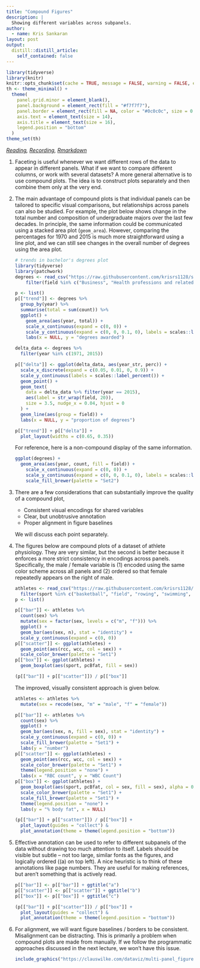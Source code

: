 ```yaml
---
title: "Compound Figures"
description: |
  Showing different variables across subpanels.
author:
  - name: Kris Sankaran
layout: post
output:
  distill::distill_article:
    self_contained: false
---
```


```r
library(tidyverse)
library(knitr)
knitr::opts_chunk$set(cache = TRUE, message = FALSE, warning = FALSE, echo = FALSE, fig.height = 5, retina = 4)
th <- theme_minimal() + 
  theme(
    panel.grid.minor = element_blank(),
    panel.background = element_rect(fill = "#f7f7f7"),
    panel.border = element_rect(fill = NA, color = "#0c0c0c", size = 0.6),
    axis.text = element_text(size = 14),
    axis.title = element_text(size = 16),
    legend.position = "bottom"
  )
theme_set(th)
```

_[Reading](https://clauswilke.com/dataviz/multi-panel-figures.html), [Recording](https://mediaspace.wisc.edu/media/Week%203%20%5B3%5D%20Compound%20Figures/1_0uwq18nf), [Rmarkdown](https://github.com/krisrs1128/stat436_s24/blob/main/notes/2024-12-27-week03-03.Rmd)_

1. Faceting is useful whenever we want different rows of the data to appear in
different panels. What if we want to compare different columns, or work with
several datasets? A more general alternative is to use compound plots. The idea
is to construct plots separately and then combine them only at the very end.

1. The main advantage of compound plots is that individual panels can be
tailored to specific visual comparisons, but relationships across panels can
also be studied. For example, the plot below shows change in the total number
and composition of undergraduate majors over the last few decades. In principle,
the same information could be communicated using a stacked area plot
(`geom_area`). However, comparing the percentages for 1970 and 2015 is much more
straightforward using a line plot, and we can still see changes in the overall
number of degrees using the area plot.
    
    ```r
    # trends in bachelor's degrees plot
    library(tidyverse)
    library(patchwork)
    degrees <- read_csv("https://raw.githubusercontent.com/krisrs1128/stat436_s23/main/data/degrees.csv") %>%
        filter(field %in% c("Business", "Health professions and related programs", "Social sciences and history", "Psychology", "Education"))
    
    p <- list()
    p[["trend"]] <- degrees %>%
      group_by(year) %>%
      summarise(total = sum(count)) %>%
      ggplot() +
        geom_area(aes(year, total)) +
        scale_x_continuous(expand = c(0, 0)) +
        scale_y_continuous(expand = c(0, 0, 0.1, 0), labels = scales::label_number_si()) +
        labs(x = NULL, y = "degrees awarded")
    
    delta_data <- degrees %>%
      filter(year %in% c(1971, 2015))
    
    p[["delta"]] <- ggplot(delta_data, aes(year_str, perc)) +
      scale_x_discrete(expand = c(0.05, 0.01, 0, 0.9)) +
      scale_y_continuous(labels = scales::label_percent()) +
      geom_point() +
      geom_text(
        data = delta_data %>% filter(year == 2015), 
        aes(label = str_wrap(field, 20)),
        size = 3.5, nudge_x = 0.04, hjust = 0
      ) +
      geom_line(aes(group = field)) +
      labs(x = NULL, y = "proportion of degrees")
    
    p[["trend"]] + p[["delta"]] +
      plot_layout(widths = c(0.65, 0.35))
    ```
    
    For reference, here is a non-compound display of the same information.
        
    ```r
    ggplot(degrees) +
      geom_area(aes(year, count, fill = field)) +
        scale_x_continuous(expand = c(0, 0)) +
        scale_y_continuous(expand = c(0, 0, 0.1, 0), labels = scales::label_number_si()) +
        scale_fill_brewer(palette = "Set2")
    ```
    
1. There are a few considerations that can substantially improve the quality of
a compound plot,

    * Consistent visual encodings for shared variables
    * Clear, but unobtrusive annotation
    * Proper alignment in figure baselines
    
    We will discuss each point separately.
    
1. The figures below are compound plots of a dataset of athlete physiology. They
are very similar, but the second is better because it enforces a more strict
consistency in encodings across panels. Specifically, the male / female variable
is (1) encoded using the same color scheme across all panels and (2) ordered so
that female repeatedly appears on the right of male.
    
    ```r
    athletes <- read_csv("https://raw.githubusercontent.com/krisrs1128/stat436_s23/main/data/athletes.csv") %>%
      filter(sport %in% c("basketball", "field", "rowing", "swimming", "tennis", "track (400m)"))
    p <- list()
    
    p[["bar"]] <- athletes %>%
      count(sex) %>%
      mutate(sex = factor(sex, levels = c("m", "f"))) %>%
      ggplot() +
      geom_bar(aes(sex, n), stat = "identity") +
      scale_y_continuous(expand = c(0, 0))
    p[["scatter"]] <- ggplot(athletes) +
      geom_point(aes(rcc, wcc, col = sex)) +
      scale_color_brewer(palette = "Set1")
    p[["box"]] <- ggplot(athletes) +
      geom_boxplot(aes(sport, pcBfat, fill = sex))
    
    (p[["bar"]] + p[["scatter"]]) / p[["box"]]
    ```
    
    The improved, visually consistent approach is given below.
    
    ```r
    athletes <- athletes %>%
      mutate(sex = recode(sex, "m" = "male", "f" = "female"))
    
    p[["bar"]] <- athletes %>%
      count(sex) %>%
      ggplot() +
      geom_bar(aes(sex, n, fill = sex), stat = "identity") +
      scale_y_continuous(expand = c(0, 0)) +
      scale_fill_brewer(palette = "Set1") +
      labs(y = "number")
    p[["scatter"]] <- ggplot(athletes) +
      geom_point(aes(rcc, wcc, col = sex)) +
      scale_color_brewer(palette = "Set1") +
      theme(legend.position = "none") +
      labs(x = "RBC count", y = "WBC Count")
    p[["box"]] <- ggplot(athletes) +
      geom_boxplot(aes(sport, pcBfat, col = sex, fill = sex), alpha = 0.5) +
      scale_color_brewer(palette = "Set1") +
      scale_fill_brewer(palette = "Set1") +
      theme(legend.position = "none") +
      labs(y = "% body fat", x = NULL)
    
    (p[["bar"]] + p[["scatter"]]) / p[["box"]] +
      plot_layout(guides = "collect") &
      plot_annotation(theme = theme(legend.position = "bottom"))
    ```
  
1. Effective annotation can be used to refer to different subpanels of the data
without drawing too much attention to itself. Labels should be visible but
subtle -- not too large, similar fonts as the figures, and logically ordered
((a) on top left). A nice heuristic is to think of these annotations like page
numbers. They are useful for making references, but aren't something that is
actively read.
    
    ```r
    p[["bar"]] <- p[["bar"]] + ggtitle("a")
    p[["scatter"]] <- p[["scatter"]] + ggtitle("b")
    p[["box"]] <- p[["box"]] + ggtitle("c")
    
    (p[["bar"]] + p[["scatter"]]) / p[["box"]] +
      plot_layout(guides = "collect") &
      plot_annotation(theme = theme(legend.position = "bottom"))
    ```
  
  1. For alignment, we will want figure baselines / borders to be consistent.
  Misalignment can be distracting. This is primarily a problem when compound plots
  are made from manually. If we follow the programmatic approaches discussed in
  the next lecture, we won't have this issue.
      
      ```r
      include_graphics("https://clauswilke.com/dataviz/multi-panel_figures_files/figure-html/athletes-composite-misaligned-1.png")
      ```
      
    
